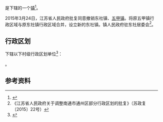 {{中国乡级行政区|32/06/12/103/000}}

'''{{PAGENAMEBASE}}'''是{{PRC admin/fullname|32/06/12/103/000|3}}下辖的一个[[行政建制镇|镇]]<ref>{{PRC admin/ref sgc|{{PRC admin/parent|32/06/12/103/000}}}}</ref>。

2015年3月24日，江苏省人民政府批复同意撤销东社镇、[[五甲镇|五甲镇]]。将原五甲镇行政区域与原东社镇行政区域合并，设立新的东社镇。镇人民政府驻东社居委会<ref>《江苏省人民政府关于调整南通市通州区部分行政区划的批复》（苏政复〔2015〕22号）</ref>。

== 行政区划 ==
{{PAGENAMEBASE}}下辖以下村级行政区划单位<ref>{{PRC admin/ref sgc|32/06/12/103/000}}</ref>：

{{PRC admin/children|32/06/12/103/000}}。

== 参考资料 ==
{{reflist}}

{{江苏行政区划小作品}}
{{PRC admin/navcat|32/06/12/103/000}}